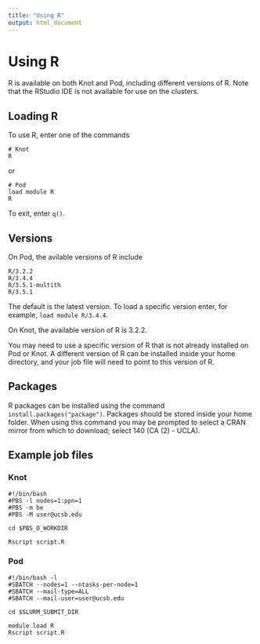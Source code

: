 ```yaml
---
title: "Using R"
output: html_document
---
```


# Using R

R is available on both Knot and Pod, including different versions of R. Note that the RStudio IDE is not available for use on the clusters.

## Loading R

To use R, enter one of the commands

```
# Knot
R
```
or
```
# Pod
load module R
R
```

To exit, enter `q()`.

## Versions

On Pod, the avilable versions of R include

```
R/3.2.2
R/3.4.4
R/3.5.1-multith
R/3.5.1
```

The default is the latest version. To load a specific version enter, for example, `load module R/3.4.4`.

On Knot, the available version of R is 3.2.2.

You may need to use a specific version of R that is not already installed on Pod or Knot. A different version of R can be installed inside your home directory, and your job file will need to point to this version of R.

## Packages

R packages can be installed using the command `install.packages("package")`. Packages should be stored inside your home folder. When using this command you may be prompted to select a CRAN mirror from which to download; select 140 (CA (2) - UCLA).

## Example job files

### Knot

```
#!/bin/bash
#PBS -l nodes=1:ppn=1
#PBS -m be
#PBS -M user@ucsb.edu

cd $PBS_O_WORKDIR

Rscript script.R
```

### Pod

```
#!/bin/bash -l
#SBATCH --nodes=1 --ntasks-per-node=1
#SBATCH --mail-type=ALL
#SBATCH --mail-user=user@ucsb.edu

cd $SLURM_SUBMIT_DIR

module load R
Rscript script.R
```
